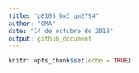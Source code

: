 ```yaml
---
title: "p8105_hw3_gm2794"
author: "GMA"
date: "14 de octubre de 2018"
output: github_document
---
```


```r
knitr::opts_chunk$set(echo = TRUE)
```
